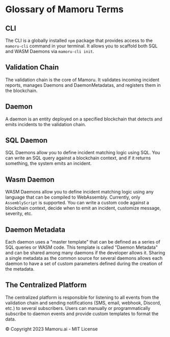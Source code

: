# Glossary of Mamoru Terms

## CLI
The CLI is a globally installed `npm` package that provides access to the `mamoru-cli` command in your terminal. It allows you to scaffold both SQL and WASM Daemons via `mamoru-cli init`.

## Validation Chain
The validation chain is the core of Mamoru. It validates incoming incident reports, manages Daemons and DaemonMetadatas, and registers them in the blockchain.

## Daemon
A daemon is an entity deployed on a specified blockchain that detects and emits incidents to the validation chain.

## SQL Daemon
SQL Daemons allow you to define incident matching logic using SQL. You can write an SQL query against a blockchain context, and if it returns something, the system emits an incident.

## Wasm Daemon
WASM Daemons allow you to define incident matching logic using any language that can be compiled to WebAssembly. Currently, only `AssemblyScript` is supported. You can write a custom code against a blockchain context, decide when to emit an incident, customize message, severity, etc.

## Daemon Metadata
Each daemon uses a "master template" that can be defined as a series of SQL queries or WASM code. This template is called "Daemon Metadata" and can be shared among many daemons if the developer allows it. Sharing a single metadata as the common source for several daemons allows each daemon to have a set of custom parameters defined during the creation of the metadata.

## The Centralized Platform
The centralized platform is responsible for listening to all events from the validation chain and sending notifications (SMS, email, webhook, Discord, etc.) to several subscribers. Users can manually or programmatically subscribe to daemon events and provide custom templates to format the data.

© Copyright 2023 Mamoru.ai - MIT License